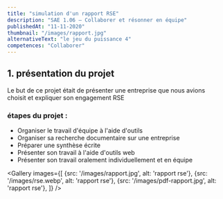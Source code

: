 ```yaml
---
title: "simulation d'un rapport RSE"
description: "SAE 1.06 — Collaborer et résonner en équipe"
publishedAt: "11-11-2020"
thumbnail: "/images/rapport.jpg"
alternativeText: "le jeu du puissance 4"
competences: "Collaborer"
---
```


## 1. présentation du projet

Le but de ce projet était de présenter une entreprise que nous avions choisit et expliquer son engagement RSE

### étapes du projet :

- Organiser le travail d'équipe à l'aide d'outils
- Organiser sa recherche documentaire sur une entreprise
- Préparer une synthèse écrite
- Présenter son travail à l'aide d'outils web
- Présenter son travail oralement individuellement et en équipe

<Gallery
    images={[
        {src: '/images/rapport.jpg', alt: 'rapport rse'},
        {src: '/images/rse.webp', alt: 'rapport rse'},
        {src: '/images/pdf-rapport.jpg', alt: 'rapport rse'},
    ]}
/>

